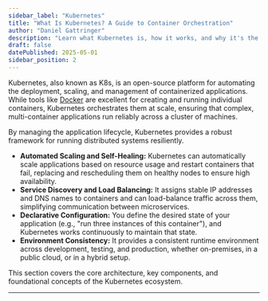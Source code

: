 ```yaml
---
sidebar_label: "Kubernetes"
title: "What Is Kubernetes? A Guide to Container Orchestration"
author: "Daniel Gattringer"
description: "Learn what Kubernetes is, how it works, and why it's the leading platform for container orchestration. Explore core concepts like pods, nodes, and clusters."
draft: false
datePublished: 2025-05-01
sidebar_position: 2
---
```



Kubernetes, also known as K8s, is an open-source platform for automating the deployment, scaling, and management of containerized applications. While tools like [Docker](docker) are excellent for creating and running individual containers, Kubernetes orchestrates them at scale, ensuring that complex, multi-container applications run reliably across a cluster of machines.

By managing the application lifecycle, Kubernetes provides a robust framework for running distributed systems resiliently.

*   **Automated Scaling and Self-Healing:** Kubernetes can automatically scale applications based on resource usage and restart containers that fail, replacing and rescheduling them on healthy nodes to ensure high availability.
*   **Service Discovery and Load Balancing:** It assigns stable IP addresses and DNS names to containers and can load-balance traffic across them, simplifying communication between microservices.
*   **Declarative Configuration:** You define the desired state of your application (e.g., "run three instances of this container"), and Kubernetes works continuously to maintain that state.
*   **Environment Consistency:** It provides a consistent runtime environment across development, testing, and production, whether on-premises, in a public cloud, or in a hybrid setup.

This section covers the core architecture, key components, and foundational concepts of the Kubernetes ecosystem.

---

<DocCardList />